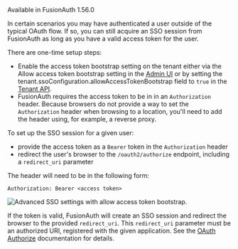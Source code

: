 ---
---

<Aside type="version">Available in FusionAuth 1.56.0</Aside>

In certain scenarios you may have authenticated a user outside of the typical OAuth flow. If so, you can still acquire an SSO session from FusionAuth as long as you have a valid access token for the user.

There are one-time setup steps:

* Enable the access token bootstrap setting on the tenant either via the <InlineField>Allow access token bootstrap</InlineField> setting in the [Admin UI](/docs/get-started/core-concepts/tenants#oauth) or by setting the <InlineField>tenant.ssoConfiguration.allowAccessTokenBootstrap</InlineField> field to `true` in the [Tenant API](/docs/apis/tenants).
* FusionAuth requires the access token to be in in an `Authorization` header. Because browsers do not provide a way to set the `Authorization` header when browsing to a location, you'll need to add the header using, for example, a reverse proxy.

To set up the SSO session for a given user:

* provide the access token as a `Bearer` token in the `Authorization` header
* redirect the user's browser to the `/oauth2/authorize` endpoint, including a `redirect_uri` parameter 

The header will need to be in the following form:

```
Authorization: Bearer <access token>
```

![Advanced SSO settings with allow access token bootstrap.](/img/docs/lifecycle/authenticate-users/oauth-access-token-bootstrap.png)

If the token is valid, FusionAuth will create an SSO session and redirect the browser to the provided `redirect_uri`. This `redirect_uri` parameter must be an authorized URI, registered with the given application. See the [OAuth Authorize](/docs/lifecycle/authenticate-users/oauth/endpoints#authorize) documentation for details.

